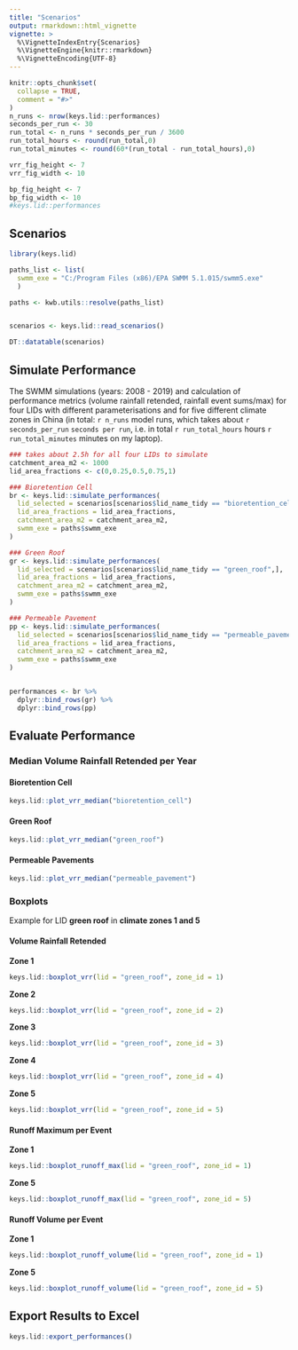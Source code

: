 ```yaml
---
title: "Scenarios"
output: rmarkdown::html_vignette
vignette: >
  %\VignetteIndexEntry{Scenarios}
  %\VignetteEngine{knitr::rmarkdown}
  %\VignetteEncoding{UTF-8}
---
```


```r
knitr::opts_chunk$set(
  collapse = TRUE,
  comment = "#>"
)
n_runs <- nrow(keys.lid::performances)
seconds_per_run <- 30
run_total <- n_runs * seconds_per_run / 3600
run_total_hours <- round(run_total,0)
run_total_minutes <- round(60*(run_total - run_total_hours),0) 

vrr_fig_height <- 7
vrr_fig_width <- 10

bp_fig_height <- 7
bp_fig_width <- 10
#keys.lid::performances
```

## Scenarios

```r
library(keys.lid)

paths_list <- list(
  swmm_exe = "C:/Program Files (x86)/EPA SWMM 5.1.015/swmm5.exe"
  )

paths <- kwb.utils::resolve(paths_list)


scenarios <- keys.lid::read_scenarios()

DT::datatable(scenarios)


```
## Simulate Performance

The SWMM simulations (years: 2008 - 2019) and calculation of 
performance metrics (volume rainfall retended, rainfall event sums/max) for four 
LIDs with different parameterisations and for five different climate zones 
in China (in total: `r n_runs` model runs, which takes about `r seconds_per_run` `seconds per run`, i.e. in total `r run_total_hours` hours  `r run_total_minutes` minutes on my laptop).

```r

### takes about 2.5h for all four LIDs to simulate
catchment_area_m2 <- 1000
lid_area_fractions <- c(0,0.25,0.5,0.75,1)

### Bioretention Cell
br <- keys.lid::simulate_performances(
  lid_selected = scenarios[scenarios$lid_name_tidy == "bioretention_cell",],
  lid_area_fractions = lid_area_fractions,
  catchment_area_m2 = catchment_area_m2,
  swmm_exe = paths$swmm_exe
)

### Green Roof
gr <- keys.lid::simulate_performances(
  lid_selected = scenarios[scenarios$lid_name_tidy == "green_roof",],
  lid_area_fractions = lid_area_fractions,
  catchment_area_m2 = catchment_area_m2,
  swmm_exe = paths$swmm_exe
)

### Permeable Pavement
pp <- keys.lid::simulate_performances(
  lid_selected = scenarios[scenarios$lid_name_tidy == "permeable_pavement",],
  lid_area_fractions = lid_area_fractions,
  catchment_area_m2 = catchment_area_m2,
  swmm_exe = paths$swmm_exe
)


performances <- br %>%
  dplyr::bind_rows(gr) %>%
  dplyr::bind_rows(pp)

```

## Evaluate Performance

### Median Volume Rainfall Retended per Year

#### Bioretention Cell 

```r

keys.lid::plot_vrr_median("bioretention_cell")

```

#### Green Roof 

```r

keys.lid::plot_vrr_median("green_roof")

```

#### Permeable Pavements 

```r

keys.lid::plot_vrr_median("permeable_pavement")

```


### Boxplots

Example for LID **green roof** in **climate zones 1 and 5**

#### Volume Rainfall Retended 

**Zone 1**

```r

keys.lid::boxplot_vrr(lid = "green_roof", zone_id = 1)

```

**Zone 2**

```r

keys.lid::boxplot_vrr(lid = "green_roof", zone_id = 2)

```

**Zone 3**

```r

keys.lid::boxplot_vrr(lid = "green_roof", zone_id = 3)

```

**Zone 4**

```r

keys.lid::boxplot_vrr(lid = "green_roof", zone_id = 4)

```

**Zone 5**

```r

keys.lid::boxplot_vrr(lid = "green_roof", zone_id = 5)

```

#### Runoff Maximum per Event 

**Zone 1**

```r

keys.lid::boxplot_runoff_max(lid = "green_roof", zone_id = 1)

```
**Zone 5**

```r

keys.lid::boxplot_runoff_max(lid = "green_roof", zone_id = 5)

```

#### Runoff Volume per Event 

**Zone 1**

```r

keys.lid::boxplot_runoff_volume(lid = "green_roof", zone_id = 1)

```
**Zone 5**

```r

keys.lid::boxplot_runoff_volume(lid = "green_roof", zone_id = 5)

```

## Export Results to Excel

```r

keys.lid::export_performances()

```
